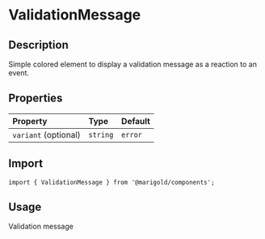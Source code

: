 
<Meta title="Components/ValidationMessage" />

# ValidationMessage

## Description

Simple colored element to display a validation message as a reaction to an event.

## Properties

| Property             | Type     | Default    |
| :------------------- | :------- | :--------- |
| `variant` (optional) | `string` | `error` |

## Import

```tsx
import { ValidationMessage } from '@marigold/components';
```

## Usage

<Canvas>
  <Story name="ValidationMessage">
    <div>
      <ValidationMessage>
        <Exclamation />
        Validation message
      </ValidationMessage>
    </div>
  </Story>
</Canvas>
